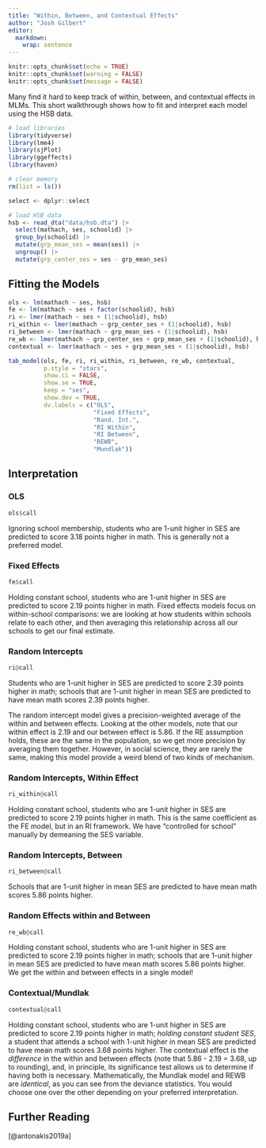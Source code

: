 ```yaml
---
title: "Within, Between, and Contextual Effects"
author: "Josh Gilbert"
editor: 
  markdown: 
    wrap: sentence
---
```


```r
knitr::opts_chunk$set(echo = TRUE)
knitr::opts_chunk$set(warning = FALSE)
knitr::opts_chunk$set(message = FALSE)
```

Many find it hard to keep track of within, between, and contextual effects in MLMs.
This short walkthrough shows how to fit and interpret each model using the HSB data.

```r
# load libraries
library(tidyverse)
library(lme4)
library(sjPlot)
library(ggeffects)
library(haven)

# clear memory
rm(list = ls())

select <- dplyr::select

# load HSB data
hsb <- read_dta("data/hsb.dta") |> 
  select(mathach, ses, schoolid) |> 
  group_by(schoolid) |> 
  mutate(grp_mean_ses = mean(ses)) |> 
  ungroup() |> 
  mutate(grp_center_ses = ses - grp_mean_ses)
```

## Fitting the Models

```r
ols <- lm(mathach ~ ses, hsb)
fe <- lm(mathach ~ ses + factor(schoolid), hsb)
ri <- lmer(mathach ~ ses + (1|schoolid), hsb)
ri_within <- lmer(mathach ~ grp_center_ses + (1|schoolid), hsb)
ri_between <- lmer(mathach ~ grp_mean_ses + (1|schoolid), hsb)
re_wb <- lmer(mathach ~ grp_center_ses + grp_mean_ses + (1|schoolid), hsb)
contextual <- lmer(mathach ~ ses + grp_mean_ses + (1|schoolid), hsb)

tab_model(ols, fe, ri, ri_within, ri_between, re_wb, contextual,
          p.style = "stars",
          show.ci = FALSE,
          show.se = TRUE,
          keep = "ses",
          show.dev = TRUE,
          dv.labels = c("OLS",
                        "Fixed Effects",
                        "Rand. Int.",
                        "RI Within",
                        "RI Between",
                        "REWB",
                        "Mundlak"))
```

## Interpretation

### OLS

```r
ols$call
```

Ignoring school membership, students who are 1-unit higher in SES are predicted to score 3.18 points higher in math.
This is generally not a preferred model.

### Fixed Effects

```r
fe$call
```

Holding constant school, students who are 1-unit higher in SES are predicted to score 2.19 points higher in math.
Fixed effects models focus on within-school comparisons: we are looking at how students within schools relate to each other, and then averaging this relationship across all our schools to get our final estimate.

### Random Intercepts

```r
ri@call
```

Students who are 1-unit higher in SES are predicted to score 2.39 points higher in math; schools that are 1-unit higher in mean SES are predicted to have mean math scores 2.39 points higher.

The random intercept model gives a precision-weighted average of the within and between effects.
Looking at the other models, note that our within effect is 2.19 and our between effect is 5.86.
If the RE assumption holds, these are the same in the population, so we get more precision by averaging them together.
However, in social science, they are rarely the same, making this model provide a weird blend of two kinds of mechanism.

### Random Intercepts, Within Effect

```r
ri_within@call
```

Holding constant school, students who are 1-unit higher in SES are predicted to score 2.19 points higher in math.
This is the same coefficient as the FE model, but in an RI framework.
We have "controlled for school" manually by demeaning the SES variable.

### Random Intercepts, Between

```r
ri_between@call
```

Schools that are 1-unit higher in mean SES are predicted to have mean math scores 5.86 points higher.

### Random Effects within and Between

```r
re_wb@call
```

Holding constant school, students who are 1-unit higher in SES are predicted to score 2.19 points higher in math; schools that are 1-unit higher in mean SES are predicted to have mean math scores 5.86 points higher.
We get the within and between effects in a single model!

### Contextual/Mundlak

```r
contextual@call
```

Holding constant school, students who are 1-unit higher in SES are predicted to score 2.19 points higher in math; *holding constant student SES*, a student that attends a school with 1-unit higher in mean SES are predicted to have mean math scores 3.68 points higher.
The contextual effect is the *difference* in the within and between effects (note that 5.86 - 2.19 = 3.68, up to rounding), and, in principle, its significance test allows us to determine if having both is necessary.
Mathematically, the Mundlak model and REWB are *identical*, as you can see from the deviance statistics.
You would choose one over the other depending on your preferred interpretation.

## Further Reading

[@antonakis2019a]
